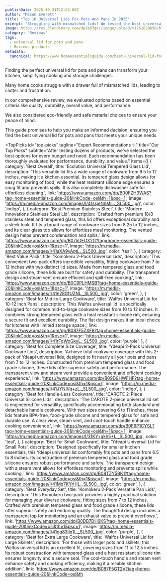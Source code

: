 ```yaml
---
publishDate: 2025-10-31T12:52:00Z
author: "Mason Everett"
title: "Top 10 Universal Lids For Pots And Pans In 2025"
excerpt: "Struggling with mismatched lids? We tested the best universal lid for pots and pans to help you declutter and cook efficiently. Find your perfect fit today"
image: https://res.cloudinary.com/dpib87gkc/image/upload/v1761828696/blog_image_1761828696_wyxyvu.webp
category: "Reviews"
tags:
  - universal lid for pots and pans
  - Reviews products
metadata:
  canonical: https://www.homeessentialsguide.com/best-universal-lid-for-pots-and-pans
---
```



<p>Finding the perfect universal lid for pots and pans can transform your kitchen, simplifying cooking and storage challenges.</p>
<p>Many home cooks struggle with a drawer full of mismatched lids, leading to clutter and frustration.</p>
<p>In our comprehensive review, we evaluated options based on essential criteria like quality, durability, overall value, and performance.</p>
<p>We also considered eco-friendly and safe material choices to ensure your peace of mind.</p>
<p>This guide promises to help you make an informed decision, ensuring you find the best universal lid for pots and pans that meets your unique needs.</p>

<TopPicks
  id="top-picks"
  tagline="Expert Recommendations ✨"
  title="Our Top Picks"
  subtitle="After testing dozens of products, we've selected the best options for every budget and need. Each recommendation has been thoroughly evaluated for performance, durability, and value."
  items={[
    {
      category: 'Best Overall',
      title: 'Ecolution Universal Tempered Glass Lid',
      description: 'This versatile lid fits a wide range of cookware from 9.5 to 12 inches, making it a kitchen essential. Its tempered glass design allows for easy monitoring of food, while the heat resistant silicone edge ensures a snug fit and prevents spills. It is also completely dishwasher safe for effortless cleaning.',
      link: 'https://www.amazon.com/dp/B00FZH3WAS?tag=home-essentials-guide-20&linkCode=osi&th=1&psc=1',
      image: 'https://m.media-amazon.com/images/I/41ssjeNhMiL._SL500_.jpg',
      color: 'indigo',
    },
    {
      category: 'Best Premium Stainless Steel',
      title: 'Modern Innovations Stainless Steel Lid',
      description: 'Crafted from premium 18/8 stainless steel and tempered glass, this lid offers exceptional durability and a sleek look. It fits a broad range of cookware sizes from 8.25 to 12 inches, and its clear glass top allows for effortless meal monitoring. The vented design helps prevent condensation and spills.',
      link: 'https://www.amazon.com/dp/B075DFGX2G?tag=home-essentials-guide-20&linkCode=osi&th=1&psc=1',
      image: 'https://m.media-amazon.com/images/I/41aXA9yAptL._SL500_.jpg',
      color: 'teal',
    },
    {
      category: 'Best Value Pack',
      title: 'Komokeru 2-Pack Universal Lids',
      description: 'This convenient two-pack offers incredible versatility, fitting cookware from 7 to 12 inches with two distinct lid sizes. Made from tempered glass and food grade silicone, these lids are built for safety and durability. The transparent design and steam vent ensure efficient and spill-free cooking.',
      link: 'https://www.amazon.com/dp/B0C9PLHMSB?tag=home-essentials-guide-20&linkCode=osi&th=1&psc=1',
      image: 'https://m.media-amazon.com/images/I/41n28GfUZNL._SL500_.jpg',
      color: 'green',
    },
    {
      category: 'Best for Mid-to-Large Cookware',
      title: 'Walfos Universal Lid for 10-12 Inch Pans',
      description: 'This Walfos universal lid is specifically designed for common mid-to-large cookware sizes from 10 to 12 inches. It combines strong tempered glass with a heat resistant silicone rim, ensuring a secure fit and excellent durability. The flat design makes it an ideal choice for kitchens with limited storage space.',
      link: 'https://www.amazon.com/dp/B087F5ZXF8?tag=home-essentials-guide-20&linkCode=osi&th=1&psc=1',
      image: 'https://m.media-amazon.com/images/I/41rFqWoGkyL._SL500_.jpg',
      color: 'purple',
    },
    {
      category: 'Best for Complete Size Coverage',
      title: 'Ydeapi 2-Pack Universal Cookware Lids',
      description: 'Achieve total cookware coverage with this 2-pack of Ydeapi universal lids, designed to fit nearly all your pots and pans from 7 to 12 inches. Constructed from premium tempered glass and food grade silicone, these lids offer superior safety and performance. The transparent view and steam vent provide a convenient and efficient cooking experience.',
      link: 'https://www.amazon.com/dp/B09D9HWFHF?tag=home-essentials-guide-20&linkCode=osi&th=1&psc=1',
      image: 'https://m.media-amazon.com/images/I/41JYNIVq+zL._SL500_.jpg',
      color: 'indigo',
    },
    {
      category: 'Best for Handle-Less Cookware',
      title: 'CAROTE 2-Piece Universal Silicone Lids',
      description: 'The CAROTE 2-piece universal lid set is engineered for versatility, specifically accommodating both standard and detachable handle cookware. With two sizes covering 6 to 11 inches, these lids feature BPA-free, food-grade silicone and tempered glass for safe and durable use. A clear view, steam vent, and cool-touch handle enhance cooking convenience.',
      link: 'https://www.amazon.com/dp/B0F9P1CYSL?tag=home-essentials-guide-20&linkCode=osi&th=1&psc=1',
      image: 'https://m.media-amazon.com/images/I/31KY+gkh5+L._SL500_.jpg',
      color: 'teal',
    },
    {
      category: 'Best for Small Cookware',
      title: 'Ydeapi Universal Lid for Small Pots',
      description: 'Designed specifically for smaller kitchen essentials, this Ydeapi universal lid comfortably fits pots and pans from 6.5 to 8 inches. Its construction of premium tempered glass and food grade silicone ensures robust performance and safety. The transparent design with a steam vent allows for effortless monitoring and prevents spills while cooking.',
      link: 'https://www.amazon.com/dp/B08TZY5BK1?tag=home-essentials-guide-20&linkCode=osi&th=1&psc=1',
      image: 'https://m.media-amazon.com/images/I/41Mq7KYrHIL._SL500_.jpg',
      color: 'green',
    },
    {
      category: 'Best Everyday Set',
      title: 'Komokeru 2-Pack Versatile Pan Lids',
      description: 'This Komokeru two-pack provides a highly practical solution for managing your diverse cookware, fitting sizes from 7 to 12 inches. Crafted with premium tempered glass and food grade silicone, these lids offer superior safety and enduring quality. The thoughtful design includes a transparent top for monitoring and an exhaust valve to prevent overflows.',
      link: 'https://www.amazon.com/dp/B0DB7DH6KS?tag=home-essentials-guide-20&linkCode=osi&th=1&psc=1',
      image: 'https://m.media-amazon.com/images/I/41gq83iIq1L._SL500_.jpg',
      color: 'purple',
    },
    {
      category: 'Best for Extra Large Cookware',
      title: 'Walfos Universal Lid for Large Skillets',
      description: 'For those with larger pots and skillets, this Walfos universal lid is an excellent fit, covering sizes from 11 to 12.5 inches. Its robust construction with tempered glass and a heat resistant silicone rim ensures longevity and a secure seal. The cool-touch handle and steam vent enhance safety and cooking efficiency, making it a reliable kitchen addition.',
      link: 'https://www.amazon.com/dp/B087F5GT2V?tag=home-essentials-guide-20&linkCode=osi&th